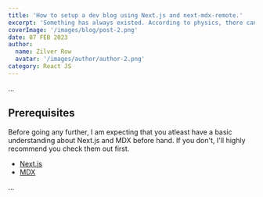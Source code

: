 ```yaml
---
title: 'How to setup a dev blog using Next.js and next-mdx-remote.'
excerpt: 'Something has always existed. According to physics, there can never be true physical nothingness—though there can be times when existence resembles nothing, such as a vacuum (the state of minimum possible energy) (Phys.org). Creating a space where there are no quantum.'
coverImage: '/images/blog/post-2.png'
date: 07 FEB 2023
author:
  name: Zilver Row
  avatar: '/images/author/author-2.png'
category: React JS
---
```


...

## Prerequisites

Before going any further, I am expecting that you atleast have a basic understanding about Next.js and MDX before hand.
If you don't, I'll highly recommend you check them out first.

- [Next.js](https://nextjs.org)
- [MDX](https://mdxjs.com)

...
